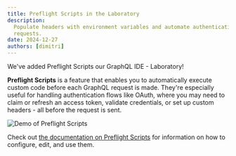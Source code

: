 ```yaml
---
title: Preflight Scripts in the Laboratory
description:
  Populate headers with environment variables and automate authentication flows for GraphQL
  requests.
date: 2024-12-27
authors: [dimitri]
---
```


We've added Preflight Scripts our GraphQL IDE - Laboratory!

**Preflight Scripts** is a feature that enables you to automatically execute custom code before each
GraphQL request is made. They're especially useful for handling authentication flows like OAuth,
where you may need to claim or refresh an access token, validate credentials, or set up custom
headers - all before the request is sent.

![Demo of Preflight Scripts](private-next-content-dir/schema-registry/dashboard/laboratory/editing.png)

Check out [the documentation on Preflight Scripts](/docs/dashboard/laboratory/preflight-scripts) for
information on how to configure, edit, and use them.

